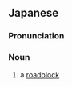 ==Japanese==
{{ja-kanjitab|どう|ろ|ふう|さ|yomi=o}}

===Pronunciation===
{{ja-pron|yomi=o|どうろふさ}}

===Noun===
{{ja-noun|どうろふさ}}

# a [[roadblock]]